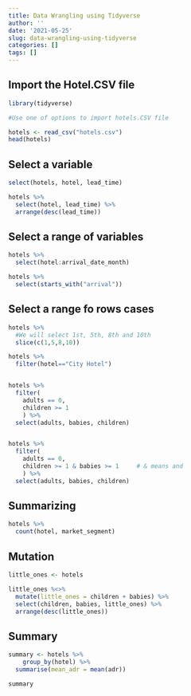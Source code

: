 ```yaml
---
title: Data Wrangling using Tidyverse
author: ''
date: '2021-05-25'
slug: data-wrangling-using-tidyverse
categories: []
tags: []
---
```


## Import the Hotel.CSV file

```r


library(tidyverse)

#Use one of options to import hotels.CSV file

hotels <- read_csv("hotels.csv")
head(hotels)

```

## Select a variable

```r
select(hotels, hotel, lead_time)

hotels %>%
  select(hotel, lead_time) %>%
  arrange(desc(lead_time))
```

## Select a range of variables

```r
hotels %>%
  select(hotel:arrival_date_month)

hotels %>%
  select(starts_with("arrival"))

```

## Select a range fo rows cases

```r
hotels %>%
  #We will select 1st, 5th, 8th and 10th
  slice(c(1,5,8,10))

hotels %>%
  filter(hotel=="City Hotel")


hotels %>%
  filter( 
    adults == 0,
    children >= 1
    ) %>% 
  select(adults, babies, children)


hotels %>%
  filter( 
    adults == 0,     
    children >= 1 & babies >= 1     # & means and
    ) %>%
  select(adults, babies, children)
```

## Summarizing

```r
hotels %>%
  count(hotel, market_segment)
```

## Mutation

```r

little_ones <- hotels

little_ones %<>%
  mutate(little_ones = children + babies) %>%
  select(children, babies, little_ones) %>%
  arrange(desc(little_ones))

```


## Summary

```r

summary <- hotels %>%
    group_by(hotel) %>%
  summarise(mean_adr = mean(adr))

summary
```

